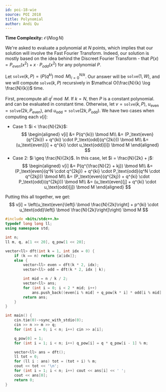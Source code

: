 ```yaml
---
id: poi-18-wie
source: POI 2018
title: Polynomial
author: Andi Qu
---
```


**Time Complexity:** $\mathcal O(N \log N)$

We're asked to evaluate a polynomial at $N$ points, which implies that our
solution will involve the Fast Fourier Transform. Indeed, our solution is mostly 
based on the idea behind the Discreet Fourier Transform - that
$P(x) = P_{even}(x^2) + x \cdot P_{odd}(x^2)$ for any polynomial $P$.

Let $\texttt{solve}(k, P) = (P(q^{ki}) \bmod M)_{i = 0}^{N / k}$. Our answer
will be $\texttt{solve}(1, W)$, and we will compute $\texttt{solve}(k, P)$
recursively in $\mathcal O(\frac{N}{k} \log \frac{N}{k})$ time.

First, precompute all $q^i \bmod M$. If $k = N$, then $P$ is a constant
polynomial. and can be evaluated in constant time.
Otherwise, let $v = \texttt{solve}(k, P)$, $u_\text{even} = \texttt{solve}(2k,
P_\text{even})$, and $u_\text{odd} = \texttt{solve}(2k, P_\text{odd})$. We have
two cases when computing each $v[i]$:

- Case 1: $i < \frac{N}{2k}$:
$$
\begin{aligned}
v[i] &= P(q^{ki}) \bmod M\\
     &= (P_\text{even}(q^{2ki}) + q^{ki} \cdot P_\text{odd}(q^{2ki})) \bmod M\\
	 &= (u_\text{even}[i] + q^{ki} \cdot u_\text{odd}[i]) \bmod M
\end{aligned}
$$
- Case 2: $i \geq \frac{N}{2k}$. In this case, let $i = \frac{N}{2k} + j$:
$$
\begin{aligned}
v[i] &= P(q^{\frac{N}{2} + kj}) \bmod M\\
     &= (P_\text{even}(q^N \cdot q^{2kj}) + q^{ki} \cdot P_\text{odd}(q^N \cdot
	    q^{2kj})) \bmod M\\
	 &= (P_\text{even}(q^{2kj}) + q^{ki} \cdot P_\text{odd}(q^{2kj})) \bmod M\\
	 &= (u_\text{even}[j] + q^{ki} \cdot u_\text{odd}[j]) \bmod M
\end{aligned}
$$

Putting this all together, we get:
$$
v[i] = \left(u_\text{even}\left[i \bmod \frac{N}{2k}\right] + p^{ki} \cdot
       u_\text{odd}\left[i \bmod \frac{N}{2k}\right]\right) \bmod M
$$

```cpp
#include <bits/stdc++.h>
typedef long long ll;
using namespace std;

int n;
ll m, q, a[1 << 20], q_pow[1 << 20];

vector<ll> dft(int k = 1, int idx = 0) {
	if (k == n) return {a[idx]};
	else {
		vector<ll> even = dft(k * 2, idx);
		vector<ll> odd = dft(k * 2, idx | k);

		int mid = n / k / 2;
		vector<ll> ans;
		for (int i = 0; i < 2 * mid; i++)
			ans.push_back((even[i % mid] + q_pow[k * i] * odd[i % mid] % m) % m);
		return ans;
	}
}

int main() {
	cin.tie(0)->sync_with_stdio(0);
	cin >> n >> m >> q;
	for (int i = 0; i < n; i++) cin >> a[i];

	q_pow[0] = 1;
	for (int i = 1; i < n; i++) q_pow[i] = q * q_pow[i - 1] % m;

	vector<ll> ans = dft();
	ll tot = 0;
	for (ll i : ans) tot = (tot + i) % m;
	cout << tot << '\n';
	for (int i = 1; i < n; i++) cout << ans[i] << ' ';
	cout << ans[0];
	return 0;
}
```
